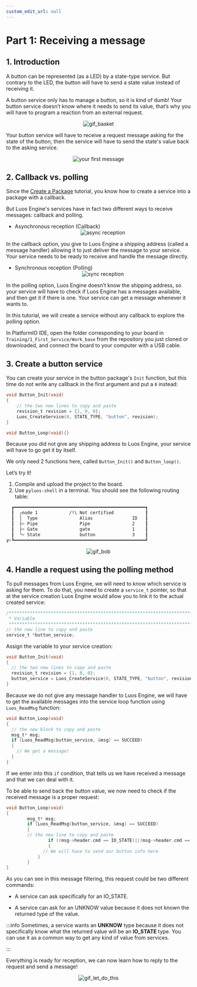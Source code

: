 ```yaml
---
custom_edit_url: null
---
```



# Part 1: Receiving a message

## 1. Introduction

A button can be represented (as a LED) by a state-type service. But contrary to the LED, the button will have to send a state value instead of receiving it.

A button service only has to manage a button, so it is kind of dumb! Your button service doesn’t know where it needs to send its value, that’s why you will have to program a reaction from an external request.

<div align="center">
  <img
    src="https://media.giphy.com/media/vRNpn8HOGmpOpPmS7g/giphy.gif"
    className="gif_tutorial"
    alt="gif_basket"
  />
</div>

Your button service will have to receive a request message asking for the state of the button, then the service will have to send the state's value back to the asking service.

<div align="center">
  <Image
    src="/img/your-first-message/your-first-message-1.png"
    darkSrc="/img/your-first-message/your-first-message-1-dark.png"
    alt="your first message"
  />
</div>

## 2. Callback vs. polling

Since the [Create a Package](/tutorials/your-first-service/create-a-package) tutorial, you know how to create a service into a package with a callback.

But Luos Engine's services have in fact two different ways to receive messages: callback and polling.

- Asynchronous reception (Callback)
  <div align="center">
    <Image
      src="/img/your-first-message/your-first-message-1-1.png"
      darkSrc="/img/your-first-message/your-first-message-1-1-dark.png"
      alt="async reception"
    />
  </div>

In the callback option, you give to Luos Engine a shipping address (called a message handler) allowing it to just deliver the message to your service. Your service needs to be ready to receive and handle the message directly.

- Synchronous reception (Polling)
  <div align="center">
    <Image
      src="/img/your-first-message/your-first-message-1-2.png"
      darkSrc="/img/your-first-message/your-first-message-1-2-dark.png"
      alt="sync reception"
    />
  </div>

In the polling option, Luos Engine doesn’t know the shipping address, so your service will have to check if Luos Engine has a messages available, and then get it if there is one.
Your service can get a message whenever it wants to.

In this tutorial, we will create a service without any callback to explore the polling option.

In PlatformIO IDE, open the folder corresponding to your board in `Training/1_First_Service/Work_base` from the repository you just cloned or downloaded, and connect the board to your computer with a USB cable.

## 3. Create a button service

You can create your service in the button package's `Init` function, but this time do not write any callback in the first argument and put a `0` instead:

```c
void Button_Init(void)
{
    // the two new lines to copy and paste
    revision_t revision = {1, 0, 0};
    Luos_CreateService(0, STATE_TYPE, "button", revision);
}

void Button_Loop(void){}
```

Because you did not give any shipping address to Luos Engine, your service will have to go get it by itself.

We only need 2 functions here, called `Button_Init()` and `Button_loop()`.

Let’s try it!

1. Compile and upload the project to the board.
2. Use `pyluos-shell` in a terminal. You should see the following routing table:

```bash
  ┏━━━━━━━━━━━━━━━━━━━━━━━━━━━━━━━━━━━━━━━━━━━━━━━━━━┓
  ┃  ╭node 1            /!\ Not certified            ┃
  ┃  │  Type                Alias               ID   ┃
  ┃  ├> Pipe                Pipe                2    ┃
  ┃  ├> Gate                gate                1    ┃
  ┃  ╰> State               button              3    ┃
╔>┗━━━━━━━━━━━━━━━━━━━━━━━━━━━━━━━━━━━━━━━━━━━━━━━━━━┛
```

<div align="center">
  <img
    src="https://media.giphy.com/media/26u4lOMA8JKSnL9Uk/giphy.gif"
    className="gif_tutorial"
    alt="gif_bob"
  />
</div>

## 4. Handle a request using the polling method

To pull messages from Luos Engine, we will need to know which service is asking for them. To do that, you need to create a `service_t` pointer, so that at the service creation Luos Engine would allow you to link it to the actual created service:

```c
/*******************************************************************************
 * Variable
 ******************************************************************************/
// the new line to copy and paste
service_t *button_service;
```

Assign the variable to your service creation:

```c
void Button_Init(void)
{
  // the two new lines to copy and paste
  revision_t revision = {1, 0, 0};
  button_service = Luos_CreateService(0, STATE_TYPE, "button", revision);
}
```

Because we do not give any message handler to Luos Engine, we will have to get the available messages into the service loop function using `Luos_ReadMsg` function:

```c
void Button_Loop(void)
{
  // the new block to copy and paste
  msg_t* msg;
  if (Luos_ReadMsg(button_service, &msg) == SUCCEED)
  {
    // We get a message!
  }
}
```

If we enter into this `if` condition, that tells us we have received a message and that we can deal with it.

To be able to send back the button value, we now need to check if the received message is a proper request:

```c
void Button_Loop(void)
{
		msg_t* msg;
		if (Luos_ReadMsg(button_service, &msg) == SUCCEED)
		{
        // the new line to copy and paste
				if ((msg->header.cmd == IO_STATE)||(msg->header.cmd == UNKNOW)
				{
		      // We will have to send our button info here
		    }
		}
}
```

As you can see in this message filtering, this request could be two different commands:

- A service can ask specifically for an IO_STATE.

- A service can ask for an UNKNOW value because it does not known the returned type of the value.

:::info
Sometimes, a service wants an **UNKNOW** type because it does not specifically know what the returned value will be an **IO_STATE** type. You can use it as a common way to get any kind of value from services.

:::

Everything is ready for reception, we can now learn how to reply to the request and send a message!

<div align="center">
  <img
    src="https://media.giphy.com/media/BpGWitbFZflfSUYuZ9/giphy.gif"
    className="gif_tutorial"
    alt="gif_let_do_this"
  />
</div>
